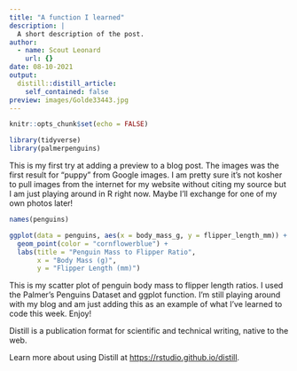 ```yaml
---
title: "A function I learned"
description: |
  A short description of the post.
author:
  - name: Scout Leonard
    url: {}
date: 08-10-2021
output:
  distill::distill_article:
    self_contained: false
preview: images/Golde33443.jpg
---
```



```r
knitr::opts_chunk$set(echo = FALSE)

library(tidyverse)
library(palmerpenguins)
```

This is my first try at adding a preview to a blog post. The images was the first result for "puppy" from Google images. I am pretty sure it's not kosher to pull images from the internet for my website without citing my source but I am just playing around in R right now. Maybe I'll exchange for one of my own photos later! 

```r
names(penguins)

ggplot(data = penguins, aes(x = body_mass_g, y = flipper_length_mm)) +
  geom_point(color = "cornflowerblue") +
  labs(title = "Penguin Mass to Flipper Ratio",
       x = "Body Mass (g)",
       y = "Flipper Length (mm)")
```
This is my scatter plot of penguin body mass to flipper length ratios. I used the Palmer's Penguins Dataset and ggplot function. I'm still playing around with my blog and am just adding this as an example of what I've learned to code this week. Enjoy! 

Distill is a publication format for scientific and technical writing, native to the web.

Learn more about using Distill at <https://rstudio.github.io/distill>.


